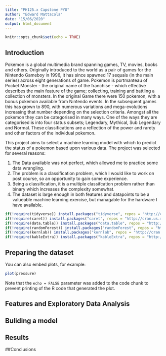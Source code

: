 ```yaml
---
title: "PH125.x Capstone PYO"
author: "Edward Mattacola"
date: "15/06/2020"
output: html_document
---
```


```r
knitr::opts_chunk$set(echo = TRUE)
```

## Introduction

Pokemon is a global multimedia brand spanning games, TV, movies, books and others. Originally introduced to the world as a pair of games for the Nintendo Gameboy in 1996, it has since spawned 17 sequals (in the main series) across eight generations of game. Pokemon is portmanteau of Pocket Monster - the original name of the franchise - which effective describes the main feature of the game; collecting, training and battling a collection of monsters. In the original Game there were 150 pokemon, with a bonus pokemon available from Nintendo events. In the subsequent games this has grown to 890, with numerous variations and mega-evolutions increasing that number depending on the selection criteria. Amongst all the pokemon they can be categorised in many ways. One of the ways they are categorised is into four status subsets; Legendary, Mythical, Sub Legendary and Normal. These classifications are a reflection of the power and rarety and other factors of the individual pokemon.

This project aims to select a machine learning model with which to predict the status of a pokemon based upon various data. The project was selected for several reasons:  

1. The Data available was not perfect, which allowed me to practice some data wrangling.
2. The problem is a classification problem, which I would like to work on post course, so an opportunity to gain some experience.
3. Being a classification, it is a multiple classifcation problem rather than binary which increases the complexity somewhat.
4. The dataset is large enough in both features and datapoints to be a valueable machine learning exercise, but managable for the hardware I have available.





```r
if(!require(tidyverse)) install.packages("tidyverse", repos = "http://cran.us.r-project.org")
if(!require(caret)) install.packages("caret", repos = "http://cran.us.r-project.org")
if(!require(data.table)) install.packages("data.table", repos = "http://cran.us.r-project.org")
if(!require(randomForest)) install.packages("randomForest", repos = "http://cran.us.r-project.org")
if(!require(kernlab)) install.packages("kernlab", repos = "http://cran.us.r-project.org")
if(!require(kableExtra)) install.packages("kableExtra", repos = "http://cran.us.r-project.org")

```

## Preparing the dataset

You can also embed plots, for example:

```r
plot(pressure)
```

Note that the `echo = FALSE` parameter was added to the code chunk to prevent printing of the R code that generated the plot.

## Features and Exploratory Data Analysis


## Buliding a model

## Results

##Conclusions
